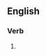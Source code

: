==English==

===Verb===
{{head|en|verb form}}

# {{present participle of|dilapidate|lang=en|nocat=1}}
